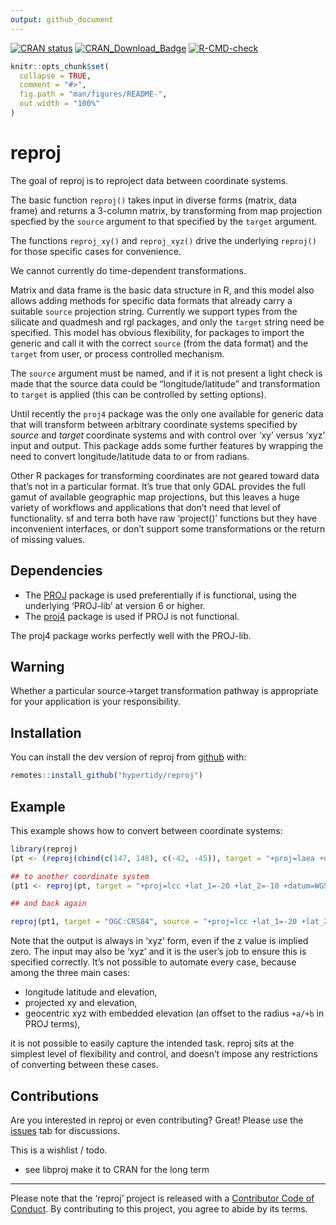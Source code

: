 ```yaml
---
output: github_document
---
```



<!-- README.md is generated from README.Rmd. Please edit that file -->


<!-- badges: start -->
[![CRAN status](https://www.r-pkg.org/badges/version/reproj)](https://cran.r-project.org/package=reproj)
[![CRAN\_Download\_Badge](http://cranlogs.r-pkg.org/badges/reproj)](https://cran.r-project.org/package=reproj)
[![R-CMD-check](https://github.com/hypertidy/reproj/actions/workflows/R-CMD-check.yaml/badge.svg)](https://github.com/hypertidy/reproj/actions/workflows/R-CMD-check.yaml)
<!-- badges: end -->
  


```r
knitr::opts_chunk$set(
  collapse = TRUE,
  comment = "#>",
  fig.path = "man/figures/README-",
  out.width = "100%"
)
```
# reproj

The goal of reproj is to reproject data between coordinate systems. 

The basic function `reproj()` takes input in diverse forms (matrix, data frame) and returns a 3-column matrix, by transforming from map projection specfied by the  `source` argument to that specified by the `target` argument.

The functions `reproj_xy()` and `reproj_xyz()` drive the underlying `reproj()` for those specific cases for convenience. 

We cannot currently do time-dependent transformations. 

Matrix and data frame is the basic data structure in R, and this model also
allows adding methods for specific data formats that already carry a suitable
`source` projection string. Currently we support types from the silicate and
quadmesh and rgl packages, and only the `target` string need be specified. This
model has obvious flexibility, for packages to import the generic and call it
with the correct `source` (from the data format) and the `target` from user, or
process controlled mechanism.

The `source` argument must be named, and if it is not present a light check is
made that the source data could be "longitude/latitude" and transformation to
`target` is applied (this can be controlled by setting options).

Until recently the `proj4` package was the only one available for generic data
that will transform between arbitrary coordinate systems specified by _source_
and _target_ coordinate systems and with control over 'xy' versus 'xyz' input
and output.  This package adds some further features by wrapping the need to
convert longitude/latitude data to or from radians. 

Other R packages for transforming coordinates are not geared toward data that's
not in a particular format. It's true that only GDAL provides the full gamut of
available geographic map projections, but this leaves a huge variety of
workflows and applications that don't need that level of functionality. sf and terra
both have raw 'project()' functions but they have inconvenient interfaces, or don't support 
some transformations or the return of missing values. 

## Dependencies

* The [PROJ](https://CRAN.r-project.org/package=PROJ) package is used preferentially if is functional, using the underlying 'PROJ-lib' at version 6 or higher. 
* The [proj4](https://CRAN.r-project.org/package=proj4) package is used if PROJ is not functional.

The proj4 package works perfectly well with the PROJ-lib. 


## Warning

Whether a particular source->target transformation pathway is appropriate for your application is your responsibility. 

## Installation

You can install the dev version of reproj from [github](https://github.com/hypertidy/reproj/) with:

```r
remotes::install_github("hypertidy/reproj")
```

## Example

This example shows how to convert between coordinate systems: 

```r
library(reproj)
(pt <- (reproj(cbind(c(147, 148), c(-42, -45)), target = "+proj=laea +datum=WGS84", source = "OGC:CRS84")))

## to another coordinate system
(pt1 <- reproj(pt, target = "+proj=lcc +lat_1=-20 +lat_2=-10 +datum=WGS84", source = "+proj=laea +datum=WGS84"))

## and back again

reproj(pt1, target = "OGC:CRS84", source = "+proj=lcc +lat_1=-20 +lat_2=-10 +datum=WGS84")

```

Note that the output is always in 'xyz' form, even if the z value is implied zero. The input may also be 'xyz' and it is the user's job to ensure this is specified correctly. It's not possible to automate every case, because among the three main cases: 

* longitude latitude and elevation,
* projected xy and elevation,
* geocentric xyz with embedded elevation (an offset to the radius `+a/+b` in PROJ terms),

it is not possible to easily capture the intended task. reproj sits at the simplest level of flexibility and control, and doesn't impose any restrictions of converting between these cases. 



## Contributions

Are you interested in reproj or even contributing? Great!  Please use the [issues](https://github.com/hypertidy/reproj/issues) tab for discussions. 


This is a wishlist / todo. 

* see libproj make it to CRAN for the long term

--- 

Please note that the 'reproj' project is released with a [Contributor Code of Conduct](https://hypertidy.github.io/reproj/CODE_OF_CONDUCT.html). By contributing to this project, you agree to abide by its terms.

